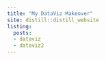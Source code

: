 ```yaml
---
title: "My DataViz Makeover"
site: distill::distill_website
listing:
  posts:
  - dataviz
  - dataviz2
---
```

